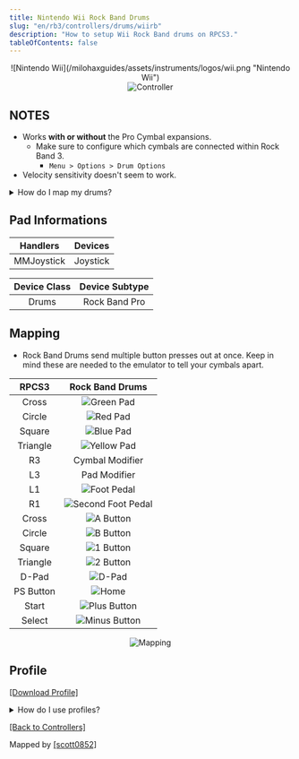 ```yaml
---
title: Nintendo Wii Rock Band Drums
slug: "en/rb3/controllers/drums/wiirb"
description: "How to setup Wii Rock Band drums on RPCS3."
tableOfContents: false
---
```


<div align="center"> ![Nintendo Wii](/milohaxguides/assets/instruments/logos/wii.png "Nintendo Wii")</div>

<div align="center"><Image src={wiirbdrmscontroller} alt="Controller" /></div>

## NOTES

* Works **with or without** the Pro Cymbal expansions.
	* Make sure to configure which cymbals are connected within Rock Band 3.
		* `Menu > Options > Drum Options`
* Velocity sensitivity doesn't seem to work.

<details>
<summary>How do I map my drums?</summary>
**Click on the Pads icon at the top of RPCS3**.  
<Image src={rpcs3pad} alt="The Pads menu in RPCS3." />

It’s suggested to create a new configuration by clicking `Add Configuration` at the top right of the `Pads` window.  
This is so you can change configuration profiles in case you want to play other games.  
<Image src={rpcs3padprofadd} alt="The top right of RPCS3's Pads window. 'Add Configuration' is being clicked on by the mouse cursor" />
Follow the instructions and/or match the assignments below.  
<Image src={padlegend} alt="The instrument page being used as a as a mapping reference for RPCS3." /></details>

## Pad Informations

| Handlers | Devices |
|:--------:|:-------:|
| MMJoystick | Joystick |

| Device Class | Device Subtype |
|:------------:|:--------------:|
| Drums | Rock Band Pro |

## Mapping

* Rock Band Drums send multiple button presses out at once. Keep in mind these are needed to the emulator to tell your cymbals apart.

| **RPCS3**    | **Rock Band Drums** |
|:--------:|:-------------------:|
| Cross | ![Green Pad](/milohaxguides/assets/instruments/buttons/drums/rb/gp.png "Green Pad") |
| Circle | ![Red Pad](/milohaxguides/assets/instruments/buttons/drums/rb/rp.png "Red Pad") |
| Square | ![Blue Pad](/milohaxguides/assets/instruments/buttons/drums/rb/bp.png "Blue Pad") |
| Triangle | ![Yellow Pad](/milohaxguides/assets/instruments/buttons/drums/rb/yp.png "Yellow Pad") |
| R3 | Cymbal Modifier |
| L3 | Pad Modifier |
| L1 | ![Foot Pedal](/milohaxguides/assets/instruments/buttons/drums/rb/kp.png "Foot Pedal") |
| R1 | ![Second Foot Pedal](/milohaxguides/assets/instruments/buttons/drums/rb/kp.png "Second Foot Pedal") |
| Cross | ![A Button](/milohaxguides/assets/instruments/buttons//wii/a.png "A Button") |
| Circle | ![B Button](/milohaxguides/assets/instruments/buttons//wii/b.png "B Button") |
| Square | ![1 Button](/milohaxguides/assets/instruments/buttons//wii/1.png "1 Button") |
| Triangle | ![2 Button](/milohaxguides/assets/instruments/buttons//wii/2.png "2 Button") |
| D-Pad | ![D-Pad](/milohaxguides/assets/instruments/buttons//wii/dpad.png "D-Pad") |
| PS Button | ![Home](/milohaxguides/assets/instruments/buttons/drums/rb/home.png "Home") |
| Start | ![Plus Button](/milohaxguides/assets/instruments/buttons//wii/plu.png "Plus Button") |
| Select | ![Minus Button](/milohaxguides/assets/instruments/buttons//wii/min.png "Minus Button") |

<div align="center"><Image src={drmswiirbmapping} alt="Mapping" /></div>

## Profile

[[Download Profile]](https://github.com/hmxmilohax/rb3-pc/raw/refs/heads/main/downloads/instrument-repo/Wii%20Rock%20Band%20Drums.7z)

<details>
<summary>How do I use profiles?</summary>

<Aside type="caution">This is not recommended if you're using multiple controllers at once.</Aside>

After downloading the profile,

1. Extract the .7z file.
2. Drag the `input configs` folder into the `configs` folder where you have RPCS3 in.  
><Image src={instrepoinstall} alt="Installing a configuration profile from the Instrument Repo" />

3. After that, you can select the profile in the **“Pads”** menu.  
><Image src={rpcs3padprofile} alt="RPCS3's Gamepad Settings, showing the cursor over a profile." />

Most of the time, these controller profiles should work out of the box. If they don’t, try changing the controller listed in “`Devices`”, next to the “`Refresh`” button until it receives an input. You can edit this while the game is running.
</details>

[[Back to Controllers]](https://rb3pc.milohax.org/ctrls#instrument-list)

Mapped by [[scott0852]](https://bsky.app/profile/shny-scott.is.sqrk.ing)